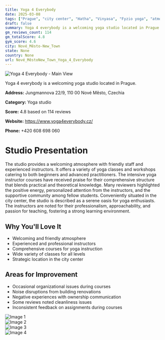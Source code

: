 ```yaml
---
title: Yoga 4 Everybody
date: 2025-03-08
tags: ["Prague", "city center", "Hatha", "Vinyasa", "Fyzio yoga", "atmosphere", "location", "Nové Město-New Town"]  
draft: false
summary: Yoga 4 everybody is a welcoming yoga studio located in Prague.
gm_reviews_count: 114
gm_totalScore: 4.8
gym_score: 4.6
city: Nové_Město-New_Town
state: None
country: None
url: Nové_MěstoNew_Town_Yoga_4_Everybody
---
```


<div className="aspect-[16/9] relative my-8">
  <img 
    src="https://lh5.googleusercontent.com/p/AF1QipOeOijRXC1m3NS_YZwTXcPX8m8XYA3ze_naTpLl=w1920-h1080-k-no"
    alt="Yoga 4 Everybody - Main View"
    className="object-cover absolute inset-0 w-full h-full rounded-lg"
  />
</div>

Yoga 4 everybody is a welcoming yoga studio located in Prague.

**Address:** Jungmannova 22/9, 110 00 Nové Město, Czechia

**Category:** Yoga studio

**Score:** 4.8 based on 114 reviews

**Website:** https://www.yoga4everybody.cz/

**Phone:** +420 608 698 060

# Studio Presentation

The studio provides a welcoming atmosphere with friendly staff and experienced instructors. It offers a variety of yoga classes and workshops catering to both beginners and advanced practitioners. The intensive yoga instructor courses have received praise for their comprehensive structure that blends practical and theoretical knowledge. Many reviewers highlighted the positive energy, personalized attention from the instructors, and the supportive community among fellow students. Conveniently situated in the city center, the studio is described as a serene oasis for yoga enthusiasts. The instructors are noted for their professionalism, approachability, and passion for teaching, fostering a strong learning environment.

## Why You'll Love It

- Welcoming and friendly atmosphere
- Experienced and professional instructors
- Comprehensive courses for yoga instruction
- Wide variety of classes for all levels
- Strategic location in the city center

## Areas for Improvement

- Occasional organizational issues during courses
- Noise disruptions from building renovations
- Negative experiences with ownership communication
- Some reviews noted cleanliness issues
- Inconsistent feedback on assignments during courses

<div className="grid grid-cols-1 xl:grid-cols-2 gap-4 my-8">
<div className="aspect-[4/3] relative"><img src="https://lh3.googleusercontent.com/p/AF1QipNiyZsKCGzLdKdwk7mhxLIO7kWfDcefB7AalZdA=w1920-h1080-k-no" alt="Image 1" className="object-cover absolute inset-0 w-full h-full rounded-lg" /></div>
<div className="aspect-[4/3] relative"><img src="https://lh5.googleusercontent.com/p/AF1QipPDg9oitq-Vfc4xdKuEWIPLxrMkpDwKl8SfBFZT=w1920-h1080-k-no" alt="Image 2" className="object-cover absolute inset-0 w-full h-full rounded-lg" /></div>
<div className="aspect-[4/3] relative"><img src="https://lh5.googleusercontent.com/p/AF1QipNvLm-wN5VjfXqaItaEkSnKQ1BZwopNQtLNvmRb=w1920-h1080-k-no" alt="Image 3" className="object-cover absolute inset-0 w-full h-full rounded-lg" /></div>
<div className="aspect-[4/3] relative"><img src="https://lh5.googleusercontent.com/p/AF1QipPi2iJClmpOg9qkV34iLabk7TOYvgPaDjmh_iMO=w1920-h1080-k-no" alt="Image 4" className="object-cover absolute inset-0 w-full h-full rounded-lg" /></div>
</div>